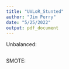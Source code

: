 ```yaml
---
title: "UVLoR_Stunted"
author: "Jim Perry"
date: "5/25/2022"
output: pdf_document
---
```


Unbalanced:
```r
```

SMOTE:
```r
```
